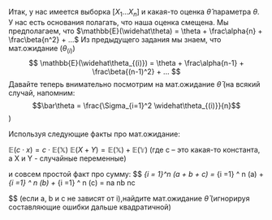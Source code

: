 

Итак, у нас имеется выборка $[X_1 ... X_n]$ и какая-то оценка $\widehat\theta$ параметра $\theta$. У нас есть основания полагать, что наша оценка смещена. Мы предполагаем, что $\mathbb{E}(\widehat\theta) = \theta + \frac\alpha{n} + \frac\beta{n^2} + ...$
Из предыдущего задания мы знаем, что мат.ожидание ($\theta_{(i)}$)
$$
\mathbb{E}(\widehat\theta_{(i)}) = 
\theta + \frac\alpha{n-1} + 
\frac\beta{(n-1)^2} + 
...
$$
Давайте теперь внимательно посмотрим на мат.ожидание $\bar\theta$ (на всякий случай, напомним: $$\bar\theta = \frac{\Sigma_{i=1}^2 \widehat\theta_{(i)}}{n}$$)




Используя следующие факты про мат.ожидание:

$\mathbb{E}(c \cdot x) = c \cdot \mathbb{E(X)}$
$\mathbb{E}(X + Y) = \mathbb{E(X)} + \mathbb{E(Y)}$
(где c – это какая-то константа, а X и Y - случайные переменные)

и совсем простой факт про сумму: 
$$
\bar\Sigma_{i = 1}^n (a + b + c) = 
\Sigma_{i =1} ^ n (a) + 
\Sigma_{i =1} ^ n (b) +
\Sigma_{i =1} ^ n (c) =
na \cdot nb \cdot nc

$$
(если a, b и c не зависят от i),найдите мат.ожидание $\bar\theta$ (игнорируя составляющие ошибки дальше квадратичной)

